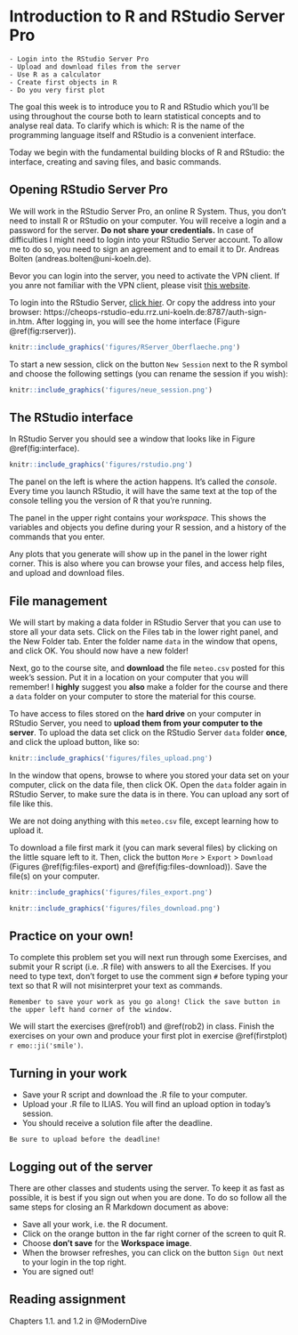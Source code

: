 # Introduction to R and RStudio Server Pro

```block
- Login into the RStudio Server Pro
- Upload and download files from the server
- Use R as a calculator
- Create first objects in R
- Do you very first plot
```

The goal this week is to introduce you to R and RStudio which you'll be using throughout the course both to learn statistical concepts and to analyse real data. To clarify which is which: R is the name of the programming language itself and RStudio is a convenient interface.

Today we begin with the fundamental building blocks of R and RStudio: the interface, creating and saving files, and basic commands.


## Opening RStudio Server Pro
We will work in the RStudio Server Pro, an online R System. Thus, you don't need to install R or RStudio on your computer. You will receive a login and a password for the server. **Do not share your credentials.** In case of difficulties I might need to login into your RStudio Server account. To allow me to do so, you need to sign an agreement and to email it to Dr. Andreas Bolten (andreas.bolten@uni-koeln.de).

Bevor you can login into the server, you need to activate the VPN client. If you anre not familiar with the VPN client, please visit [this website](https://rrzk.uni-koeln.de/en/internet-access-web/network-access/vpn).

To login into the RStudio Server,  [click hier](https://cheops-rstudio-edu.rrz.uni-koeln.de:8787/auth-sign-in). Or copy the address into your browser:  https://cheops-rstudio-edu.rrz.uni-koeln.de:8787/auth-sign-in.htm. After logging in, you will see the home interface  (Figure \@ref(fig:rserver)).

```r
knitr::include_graphics('figures/RServer_Oberflaeche.png')
```

To start a new session, click on the button `New Session` next to the R symbol and choose the following settings (you can rename the session if you wish):

```r
knitr::include_graphics('figures/neue_session.png')
```


## The RStudio interface

In RStudio Server you should see a window that looks like in Figure \@ref(fig:interface).


```r
knitr::include_graphics('figures/rstudio.png')
```

The panel on the left is where the action happens. It's called the *console*.  Every time you launch RStudio, it will have the same text at the top of the  console telling you the version of R that you're running.

The panel in the upper right contains your *workspace*. This shows the variables and objects you define during your R session, and a history of the commands that you enter. 

Any plots that you generate will show up in the panel in the lower right corner.  This is also where you can browse your files, and access help files, and upload and download files. 


## File management

We will start by making a data folder in RStudio Server that you can use to store all your data sets. Click on the Files tab in the lower right panel, and the New Folder tab. Enter the folder name `data` in the window that opens, and click OK. You should now have a new folder! 

Next, go to the course site, and **download** the file `meteo.csv` posted for this week's session. Put it in a location on your computer that you will remember! I **highly** suggest you **also** make a folder for the course and there a `data` folder on your computer to store the material for this course. 

To have access to files stored on the **hard drive** on your computer in RStudio Server, you need to **upload them from your computer to the server**. To upload the data set  click on the RStudio Server `data` folder **once**, and click the upload button, like so: 

```r
knitr::include_graphics('figures/files_upload.png')
```

In the window that opens, browse to where you stored your data set on your computer, click on the data file, then click OK. Open the `data` folder again in RStudio Server, to make sure the data is in there. You can upload any sort of file like this. 

We are not doing anything with this `meteo.csv` file, except learning how to upload it. 

To download a file first mark it (you can mark several files) by clicking on the little square left to it. Then, click the button `More` > `Export` > `Download` (Figures \@ref(fig:files-export) and \@ref(fig:files-download)). Save the file(s) on your computer.

```r
knitr::include_graphics('figures/files_export.png')
```

```r
knitr::include_graphics('figures/files_download.png')
```


## Practice on your own!

To complete this problem set you will next run through some Exercises, and submit your R script (i.e. .R file) with answers to all the Exercises. If you need to type text, don't forget to use the comment sign `#` before typing your text so that R will not misinterpret your text as commands.

```block
Remember to save your work as you go along! Click the save button in the upper left hand corner of the window.
```

We will start the exercises \@ref(rob1) and \@ref(rob2) in class. Finish the exercises on your own and produce your first plot in exercise \@ref(firstplot) `r emo::ji('smile')`.

## Turning in your work
- Save your R script and download the .R file to your computer.
- Upload your .R file to ILIAS. You will find an upload option in today's session.
- You should receive a solution file after the deadline.

```block
Be sure to upload before the deadline!
```



## Logging out of the server
There are other classes and students using the server. To keep it as fast as possible, it is best if you sign out when you are done. To do so follow all the same steps for closing an R Markdown document as above: 

- Save all your work, i.e. the R document.
- Click on the orange button in the far right corner of the screen to quit R.
- Choose **don't save** for the **Workspace image**.
- When the browser refreshes, you can click on the button `Sign Out` next to your login in the top right. 
- You are signed out! 

## Reading assignment
Chapters 1.1. and 1.2 in @ModernDive
